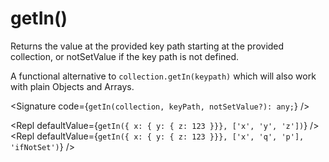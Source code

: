 
# getIn()

Returns the value at the provided key path starting at the provided collection, or notSetValue if the key path is not defined.

A functional alternative to `collection.getIn(keypath)` which will also work with plain Objects and Arrays.

<Signature code={`getIn(collection, keyPath, notSetValue?): any;`} />

<Repl defaultValue={`getIn({ x: { y: { z: 123 }}}, ['x', 'y', 'z'])`} />
<Repl
  defaultValue={`getIn({ x: { y: { z: 123 }}}, ['x', 'q', 'p'], 'ifNotSet')`}
/>
